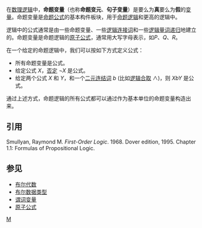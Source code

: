 在[[数理逻辑|数理逻辑]]中，'''命题变量'''（也称'''命题变元'''、'''句子变量'''）是要么为'''真'''要么为'''假'''的[[变量|变量]]。命题变量是[[命题公式|命题公式]]的基本构件板块，用于[[命题逻辑|命题逻辑]]和更高的逻辑中。

逻辑中的公式通常是由一些命题变量、一些[[逻辑连结词|逻辑连接词]]和一些[[逻辑量词|逻辑量词]][[递归|递归]]地建立的。命题变量是命题逻辑的[[原子公式|原子公式]]，通常用大写字母表示，如<math>\displaystyle P</math>、<math>\displaystyle Q</math>、<math>\displaystyle R</math>。

在一个给定的命题逻辑中，我们可以按如下方式定义公式：

* 所有命题变量是公式。
* 给定公式 <math>X</math>，[[否定|否定]] <math>\neg X</math> 是公式。
* 给定两个公式 <math>X</math> 和 <math>Y</math>，和一个[[二元连结词|二元连结词]] <math>b</math> (比如[[逻辑合取|逻辑合取]] <math>\wedge</math>)，则 <math>X b Y</math> 是公式。

通过上述方式，命题逻辑的所有公式都可以通过作为基本单位的命题变量构造出来。

==引用==

Smullyan, Raymond M.  ''First-Order Logic''.  1968.  Dover edition, 1995.  Chapter 1.1: Formulas of Propositional Logic.

==参见==
* [[布尔代数|布尔代数]]
* [[布尔数据类型|布尔数据类型]]
* [[谓词变量|谓词变量]]
* [[原子公式|原子公式]]

[[Category:數理邏輯|M]]